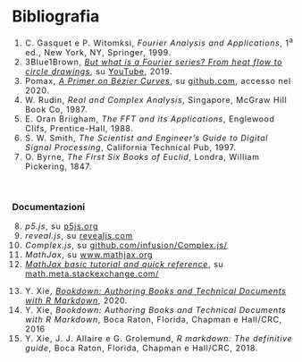 # Bibliografia {-#bibliografia}

<div style="letter-spacing: 1px;">

1. C. Gasquet e P. Witomksi, _Fourier Analysis and Applications_, 1<sup>a</sup> ed., New York, NY, Springer, 1999.
2. 3Blue1Brown, [_But what is a Fourier series? From heat flow to circle drawings_](www.youtube.com/watch?v=r6sGWTCMz2k), su [YouTube](https://www.youtube.com), 2019.
3. Pomax, [_A Primer on Bézier Curves_](https://pomax.github.io/bezierinfo/#polybezier), su [github.com](https://github.com/), accesso nel 2020.
4. W. Rudin, _Real and Complex Analysis_, Singapore, McGraw Hill Book Co, 1987.
5. E. Oran Briigham, _The FFT and its Applications_, Englewood Clifs, Prentice-Hall, 1988.
6. S. W. Smith, _The Scientist and Engineer's Guide to Digital Signal Processing_, California Technical Pub, 1997.
7. O. Byrne, _The First Six Books of Euclid_, Londra, William Pickering, 1847.

</div>

<br>

### Documentazioni {-#documentazione}

<div style="letter-spacing: 1px;">

8. _p5.js_, su [p5js.org](https://p5js.org)
9. _reveal.js_, su [revealjs.com](https://revealjs.com)
10. _Complex.js_, su [github.com/infusion/Complex.js/](https://github.com/infusion/Complex.js)
11. _MathJax_, su [www.mathjax.org](https://www.mathjax.org/)
12. [_MathJax basic tutorial and quick reference_](https://math.meta.stackexchange.com/questions/5020/mathjax-basic-tutorial-and-quick-reference), su [math.meta.stackexchange.com/](https://math.meta.stackexchange.com/)
</div>

<div style="letter-spacing: 1px;">

13. Y. Xie, [_Bookdown: Authoring Books and Technical Documents with R Markdown_](https://bookdown.org/yihui/bookdown/), 2020.
14. Y. Xie, _Bookdown: Authoring Books and Technical Documents with R Markdown_, Boca Raton, Florida, Chapman e Hall/CRC, 2016
15. Y. Xie, J. J. Allaire e G. Grolemund, _R markdown: The definitive guide_, Boca Raton, Florida, Chapman e Hall/CRC, 2018.

<div>
